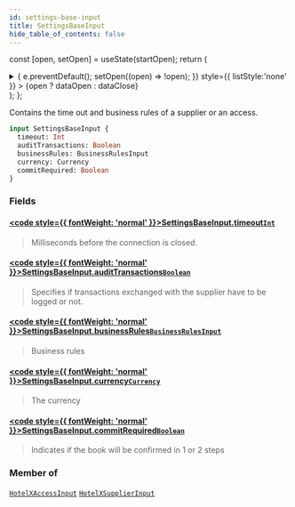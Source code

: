 ```yaml
---
id: settings-base-input
title: SettingsBaseInput
hide_table_of_contents: false
---
```






const [open, setOpen] = useState(startOpen);
return (
<details {...(open ? { open: true } : {})} className="details" style={{ border:'none', boxShadow:'none', background:'var(--ifm-background-color)' }}>
<summary
onClick={(e) => {
e.preventDefault();
setOpen((open) => !open);
}}
style={{ listStyle:'none' }} >
{open ? dataOpen : dataClose}
</summary>
{open && children}
</details>
);
};

Contains the time out and business rules of a supplier or an access.

```graphql
input SettingsBaseInput {
  timeout: Int
  auditTransactions: Boolean
  businessRules: BusinessRulesInput
  currency: Currency
  commitRequired: Boolean
}
```

### Fields

#### [<code style={{ fontWeight: 'normal' }}>SettingsBaseInput.<b>timeout</b></code>](#)<Bullet />[`Int`](/api/scalars/int) <Badge class="badge badge--secondary" text="scalar"/>

> Milliseconds before the connection is closed.

#### [<code style={{ fontWeight: 'normal' }}>SettingsBaseInput.<b>auditTransactions</b></code>](#)<Bullet />[`Boolean`](/api/scalars/boolean) <Badge class="badge badge--secondary" text="scalar"/>

> Specifies if transactions exchanged with the supplier have to be logged or not.

#### [<code style={{ fontWeight: 'normal' }}>SettingsBaseInput.<b>businessRules</b></code>](#)<Bullet />[`BusinessRulesInput`](/api/inputs/business-rules-input) <Badge class="badge badge--secondary" text="input"/>

> Business rules

#### [<code style={{ fontWeight: 'normal' }}>SettingsBaseInput.<b>currency</b></code>](#)<Bullet />[`Currency`](/api/scalars/currency) <Badge class="badge badge--secondary" text="scalar"/>

> The currency

#### [<code style={{ fontWeight: 'normal' }}>SettingsBaseInput.<b>commitRequired</b></code>](#)<Bullet />[`Boolean`](/api/scalars/boolean) <Badge class="badge badge--secondary" text="scalar"/>

> Indicates if the book will be confirmed in 1 or 2 steps

### Member of

[`HotelXAccessInput`](/api/inputs/hotel-xaccess-input) <Badge class="badge badge--secondary" text="input"/><Bullet />[`HotelXSupplierInput`](/api/inputs/hotel-xsupplier-input) <Badge class="badge badge--secondary" text="input"/>
